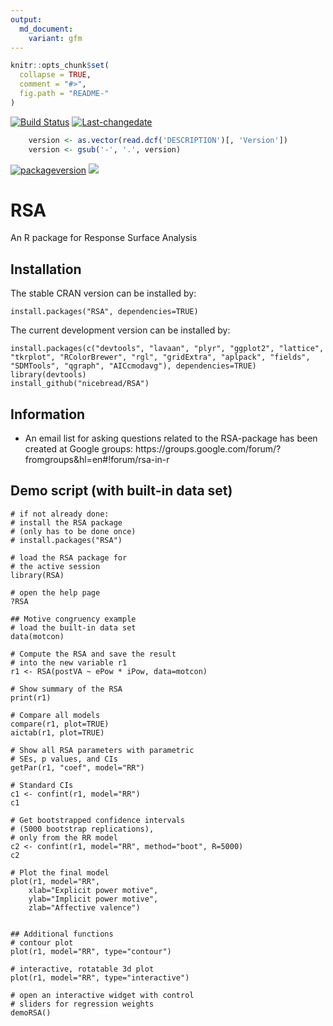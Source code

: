 ```yaml
---
output:
  md_document:
    variant: gfm
---
```


<!-- README.md is generated from README.Rmd. Please edit that file 
rmarkdown::render("README.rmd")
-->

```r
knitr::opts_chunk$set(
  collapse = TRUE,
  comment = "#>",
  fig.path = "README-"
)
```


[![Build Status](https://travis-ci.org/nicebread/RSA.svg?branch=master)](https://travis-ci.org/nicebread/RSA)
[![Last-changedate](https://img.shields.io/badge/last%20change-`r gsub('-', '--', Sys.Date())`-yellowgreen.svg)](/commits/master)
```r
	version <- as.vector(read.dcf('DESCRIPTION')[, 'Version']) 
	version <- gsub('-', '.', version)
``` 
[![packageversion](https://img.shields.io/badge/Package%20version-`r version`-orange.svg?style=flat-square)](commits/master)
![](http://cranlogs.r-pkg.org/badges/RSA)

RSA
===

An R package for Response Surface Analysis

## Installation
The stable CRAN version can be installed by:

    install.packages("RSA", dependencies=TRUE)

The current development version can be installed by:

	install.packages(c("devtools", "lavaan", "plyr", "ggplot2", "lattice", "tkrplot", "RColorBrewer", "rgl", "gridExtra", "aplpack", "fields", "SDMTools", "qgraph", "AICcmodavg"), dependencies=TRUE)
    library(devtools)
    install_github("nicebread/RSA")

	
## Information

* An email list for asking questions related to the RSA-package has been created at Google groups: https://groups.google.com/forum/?fromgroups&hl=en#!forum/rsa-in-r


## Demo script (with built-in data set)
    
    # if not already done: 
    # install the RSA package
    # (only has to be done once)
    # install.packages("RSA")
    
    # load the RSA package for
    # the active session
    library(RSA)
    
    # open the help page
    ?RSA
    
    ## Motive congruency example
    # load the built-in data set
    data(motcon)
    
    # Compute the RSA and save the result
    # into the new variable r1
    r1 <- RSA(postVA ~ ePow * iPow, data=motcon)
    
    # Show summary of the RSA
    print(r1)
    
    # Compare all models
    compare(r1, plot=TRUE)
	aictab(r1, plot=TRUE)
    
    # Show all RSA parameters with parametric
    # SEs, p values, and CIs
    getPar(r1, "coef", model="RR")
    
    # Standard CIs
    c1 <- confint(r1, model="RR")
    c1
    
    # Get bootstrapped confidence intervals
    # (5000 bootstrap replications), 
    # only from the RR model
    c2 <- confint(r1, model="RR", method="boot", R=5000)
    c2
    
    # Plot the final model
    plot(r1, model="RR", 
    	xlab="Explicit power motive",
        ylab="Implicit power motive",
        zlab="Affective valence")
          
    
    ## Additional functions
    # contour plot
    plot(r1, model="RR", type="contour")
    
    # interactive, rotatable 3d plot
    plot(r1, model="RR", type="interactive")
    
    # open an interactive widget with control
    # sliders for regression weights
    demoRSA()
